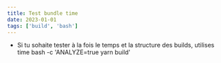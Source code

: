 ```yaml
---
title: Test bundle time
date: 2023-01-01
tags: ['build', 'bash']
---
```


- Si tu sohaite tester à la fois le temps et la structure des builds, utilises time bash -c 'ANALYZE=true yarn build'